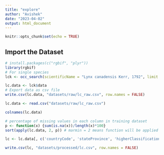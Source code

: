 ```yaml
---
title: "explore"
author: "Avishek"
date: "2023-04-02"
output: html_document
---
```


```r
knitr::opts_chunk$set(echo = TRUE)
```

## Import the Dataset

```r
# install.packages(c("rgbif", "plyr"))
library(rgbif)
# For single species
lck <- occ_search(scientificName = "Lynx canadensis Kerr, 1792", limit = 10164)
```


```r
lc.data <- lck$data
# Export data as csv file
write.csv(lc.data, "datasets/raw/lc_raw.csv", row.names = FALSE)
```

```r
lc.data <- read.csv("datasets/raw/lc_raw.csv")
```

```r
colnames(lc.data)
```

```r
# percentage of missing values in each column in training dataset
p <- function(x) {sum(is.na(x))/length(x)*100}
sort(apply(lc.data, 2, p)) # marmin = 2 means function will be applied in each column 
```

```r
lc <- lc.data[, c('countryCode', 'stateProvince', 'higherClassification', 'month', 'locality', 'higherGeography', 'sex', 'decimalLatitude', 'decimalLongitude', 'dateIdentified', 'coordinateUncertaintyInMeters', 'footprintWKT', 'country')]

write.csv(lc, "datasets/processed/lc.csv", row.names = FALSE)
```

